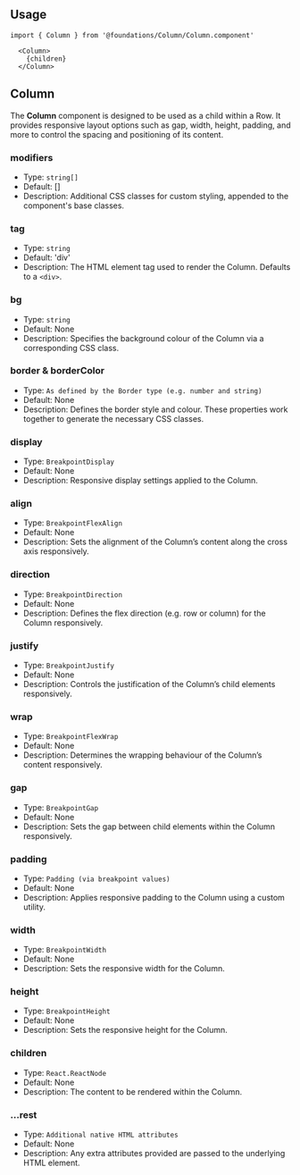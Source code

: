 
<Meta title='Foundations/Row/Column' />

## Usage

```tsx
import { Column } from '@foundations/Column/Column.component'
```

```tsx
  <Column>
    {children}
  </Column>
```

## Column

The **Column** component is designed to be used as a child within a Row. It provides responsive layout options such as gap, width, height, padding, and more to control the spacing and positioning of its content.

### modifiers

- Type: `string[]`
- Default: []
- Description: Additional CSS classes for custom styling, appended to the component's base classes.

### tag

- Type: `string`
- Default: 'div'
- Description: The HTML element tag used to render the Column. Defaults to a `<div>`.

### bg

- Type: `string`
- Default: None
- Description: Specifies the background colour of the Column via a corresponding CSS class.

### border & borderColor

- Type: `As defined by the Border type (e.g. number and string)`
- Default: None
- Description: Defines the border style and colour. These properties work together to generate the necessary CSS classes.

### display

- Type: `BreakpointDisplay`
- Default: None
- Description: Responsive display settings applied to the Column.

### align

- Type: `BreakpointFlexAlign`
- Default: None
- Description: Sets the alignment of the Column’s content along the cross axis responsively.

### direction

- Type: `BreakpointDirection`
- Default: None
- Description: Defines the flex direction (e.g. row or column) for the Column responsively.

### justify

- Type: `BreakpointJustify`
- Default: None
- Description: Controls the justification of the Column’s child elements responsively.

### wrap

- Type: `BreakpointFlexWrap`
- Default: None
- Description: Determines the wrapping behaviour of the Column’s content responsively.

### gap

- Type: `BreakpointGap`
- Default: None
- Description: Sets the gap between child elements within the Column responsively.

### padding

- Type: `Padding (via breakpoint values)`
- Default: None
- Description: Applies responsive padding to the Column using a custom utility.

### width

- Type: `BreakpointWidth`
- Default: None
- Description: Sets the responsive width for the Column.

### height

- Type: `BreakpointHeight`
- Default: None
- Description: Sets the responsive height for the Column.

### children

- Type: `React.ReactNode`
- Default: None
- Description: The content to be rendered within the Column.

### ...rest

- Type: `Additional native HTML attributes`
- Default: None
- Description: Any extra attributes provided are passed to the underlying HTML element.
